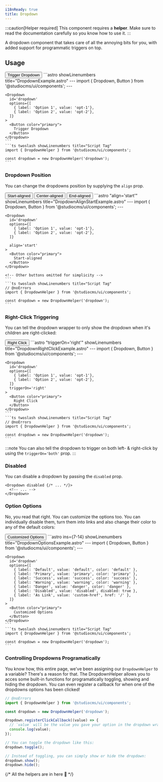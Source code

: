 ```yaml
---
i18nReady: true
title: Dropdown
---
```



:::caution[Helper required]
This component requires a **helper**. Make sure to read the documentation carefully so you know how to use it.
:::

A dropdown component that takes care of all the annoying bits for you, with added support for programmatic triggers on top.

## Usage

<Tabs>
  <TabItem label="Preview">
    <PreviewCard>
      <Dropdown id='usage-dropdown' options={[{ label: 'Option 1', value: 'opt-1'},{ label: 'Option 2', value: 'opt-2'}]}>
        <Button color="primary">
          Trigger Dropdown
        </Button>
      </Dropdown>
    </PreviewCard>
  </TabItem>
  <TabItem label="Code">
    ```astro showLinenumbers title="DropdownExample.astro"
    ---
    import { Dropdown, Button } from '@studiocms/ui/components';
    ---

    <Dropdown 
      id='dropdown' 
      options={[
        { label: 'Option 1', value: 'opt-1'},
        { label: 'Option 2', value: 'opt-2'},
      ]}
    >
      <Button color="primary">
        Trigger Dropdown
      </Button>
    </Dropdown>
    ```
    ```ts twoslash showLinenumbers title="Script Tag"
    import { DropdownHelper } from '@studiocms/ui/components';

    const dropdown = new DropdownHelper('dropdown');
    ```
  </TabItem>
</Tabs>

### Dropdown Position

You can change the dropdowns position by supplying the `align` prop.

<Tabs>
  <TabItem label="Preview">
    <PreviewCard>
      <Row>
        <Dropdown id='align-start-dropdown' align='start' options={[{ label: 'Option 1', value: 'opt-1'},{ label: 'Option 2', value: 'opt-2'}]}>
          <Button color="primary">
            Start-aligned
          </Button>
        </Dropdown>
        <Dropdown id='align-center-dropdown' options={[{ label: 'Option 1', value: 'opt-1'},{ label: 'Option 2', value: 'opt-2'}]}>
          <Button color="primary">
            Center-aligned
          </Button>
        </Dropdown>
        <Dropdown id='align-end-dropdown' align='end' options={[{ label: 'Option 1', value: 'opt-1'},{ label: 'Option 2', value: 'opt-2'}]}>
          <Button color="primary">
            End-aligned
          </Button>
        </Dropdown>
      </Row>
    </PreviewCard>
  </TabItem>
  <TabItem label="Code">
    ```astro "align='start'" showLinenumbers title="DropdownAlignStartExample.astro"
    ---
    import { Dropdown, Button } from '@studiocms/ui/components';
    ---

    <Dropdown 
      id='dropdown'
      options={[
        { label: 'Option 1', value: 'opt-1'},
        { label: 'Option 2', value: 'opt-2'},
      ]}

      align='start'
    >
      <Button color="primary">
        Start-aligned
      </Button>
    </Dropdown>
    
    <!-- Other buttons omitted for simplicity -->
    ```
    ```ts twoslash showLinenumbers title="Script Tag"
    // @noErrors
    import { DropdownHelper } from '@studiocms/ui/components';

    const dropdown = new DropdownHelper('dropdown');
    ```
  </TabItem>
</Tabs>

### Right-Click Triggering

You can tell the dropdown wrapper to only show the dropdown when it's children are right-clicked:

<Tabs>
  <TabItem label="Preview">
    <PreviewCard>
      <Dropdown id='right-click-dropdown' triggerOn='right' options={[{ label: 'Option 1', value: 'opt-1'},{ label: 'Option 2', value: 'opt-2'}]}>
        <Button color="primary">
          Right Click
        </Button>
      </Dropdown>
    </PreviewCard>
  </TabItem>
  <TabItem label="Code">
    ```astro "triggerOn='right'" showLinenumbers title="DropdownRightClickExample.astro"
    ---
    import { Dropdown, Button } from '@studiocms/ui/components';
    ---

    <Dropdown
      id='dropdown'
      options={[
        { label: 'Option 1', value: 'opt-1'},
        { label: 'Option 2', value: 'opt-2'},
      ]}
      triggerOn='right'
    >
      <Button color="primary">
        Right Click
      </Button>
    </Dropdown>
    ```
    ```ts twoslash showLinenumbers title="Script Tag"
    // @noErrors
    import { DropdownHelper } from '@studiocms/ui/components';

    const dropdown = new DropdownHelper('dropdown');
    ```
  </TabItem>
</Tabs>

:::note
You can also tell the dropdown to trigger on both left- & right-click by using the `triggerOn='both'` prop.
:::

### Disabled

You can disable a dropdown by passing the `disabled` prop.

```astro "disabled" showLinenumbers title="DropdownDisabledExample.astro"
<Dropdown disabled {/* ... */}>
  <!-- ... -->
</Dropdown>
```

### Option Options

No, you read that right. You can customize the options too. You can individually disable them, turn them into links and also change their color to any of the default colors:

<Tabs>
  <TabItem label="Preview">
    <PreviewCard>
      <Dropdown 
        id='options-dropdown' 
        options={[
          { label: 'Default', value: 'default', color: 'default' },
          { label: 'Primary', value: 'primary', color: 'primary' },
          { label: 'Success', value: 'success', color: 'success' },
          { label: 'Warning', value: 'warning', color: 'warning' },
          { label: 'Danger', value: 'danger', color: 'danger' },
          { label: 'Disabled', value: 'disabled', disabled: true },
          { label: 'As Link', value: 'custom-href', href: '/' },
        ]}
      >
        <Button color="primary">
          Customized Options
        </Button>
      </Dropdown>
    </PreviewCard>
  </TabItem>
  <TabItem label="Code">
    ```astro ins={7-14} showLinenumbers title="DropdownOptionsExample.astro"
    ---
    import { Dropdown, Button } from '@studiocms/ui/components';
    ---

    <Dropdown 
      id='dropdown' 
      options={[
        { label: 'Default', value: 'default', color: 'default' },
        { label: 'Primary', value: 'primary', color: 'primary' },
        { label: 'Success', value: 'success', color: 'success' },
        { label: 'Warning', value: 'warning', color: 'warning' },
        { label: 'Danger', value: 'danger', color: 'danger' },
        { label: 'Disabled', value: 'disabled', disabled: true },
        { label: 'As Link', value: 'custom-href', href: '/' },
      ]}
    >
      <Button color="primary">
        Customized Options
      </Button>
    </Dropdown>
    ```
    ```ts twoslash showLinenumbers title="Script Tag"
    import { DropdownHelper } from '@studiocms/ui/components';

    const dropdown = new DropdownHelper('dropdown');
    ```
  </TabItem>
</Tabs>

### Controlling Dropdowns Programatically

You know how, this entire page, we've been assigning our `DropdownHelper` to a variable? There's a reason for that. The DropdownHelper allows
you to acces some built-in functions for programatically toggling, showing and hiding the dropdown. You can even register a callback for when one of the 
dropdowns options has been clicked!

```ts twoslash showLinenumbers title="Script Tag"
// @noErrors
import { DropdownHelper } from '@studiocms/ui/components';

const dropdown = new DropdownHelper('dropdown');

dropdown.registerClickCallback((value) => {
  // `value` will be the value you gave your option in the dropdown wrapper.
  console.log(value);
});

// You can toggle the dropdown like this:
dropdown.toggle();

// Instead of toggling, you can simply show or hide the dropdown:
dropdown.show();
dropdown.hide();
```

{/* All the helpers are in here 🥲 */}
<DropdownScript />
